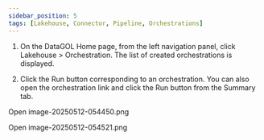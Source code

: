 ```yaml
---
sidebar_position: 5
tags: [Lakehouse, Connector, Pipeline, Orchestrations]
---
```


1.  On the DataGOL Home page, from the left navigation panel, click Lakehouse > Orchestration. The list of created orchestrations is displayed.
    
2.  Click the Run button corresponding to an orchestration. You can also open the orchestration link and click the Run button from the Summary tab.
    

Open image-20250512-054450.png

Open image-20250512-054521.png